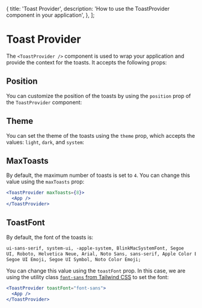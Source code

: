   {
    title: 'Toast Provider',
    description: 'How to use the ToastProvider component in your application',
  },
];


# Toast Provider

The `<ToastProvider />` component is used to wrap your application and provide the context for the toasts. It accepts the following props:

## Position

You can customize the position of the toasts by using the `position` prop of the `ToastProvider` component:

<Positions />

## Theme

You can set the theme of the toasts using the `theme` prop, which accepts the values: `light`, `dark`, and `system`:

<Theme />

## MaxToasts

By default, the maximum number of toasts is set to `4`. You can change this value using the `maxToasts` prop:

```jsx
<ToastProvider maxToasts={8}>
  <App />
</ToastProvider>
```

## ToastFont

By default, the font of the toasts is:

```txt
ui-sans-serif, system-ui, -apple-system, BlinkMacSystemFont, Segoe
UI, Roboto, Helvetica Neue, Arial, Noto Sans, sans-serif, Apple Color Emoji,
Segoe UI Emoji, Segoe UI Symbol, Noto Color Emoji;
```

You can change this value using the `toastFont` prop. In this case, we are using the utility class [`font-sans` from Tailwind CSS](https://tailwindcss.com/docs/font-family#setting-the-font-family) to set the font:

```jsx
<ToastProvider toastFont="font-sans">
  <App />
</ToastProvider>
```
